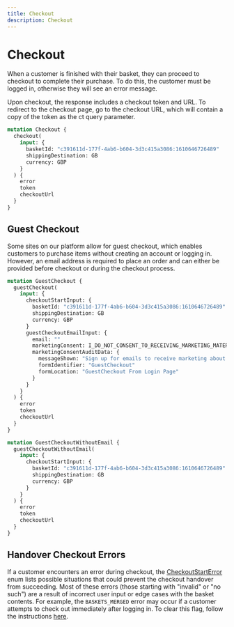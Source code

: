 ```yaml
---
title: Checkout
description: Checkout
---
```


# Checkout

When a customer is finished with their basket, they can proceed to checkout to complete their purchase. To do this, the customer must be logged in, otherwise they will see an error message.

Upon checkout, the response includes a checkout token and URL. To redirect to the checkout page, go to the checkout URL, which will contain a copy of the token as the ct query parameter.

```graphql
mutation Checkout {
  checkout(
    input: {
      basketId: "c391611d-177f-4ab6-b604-3d3c415a3086:1610646726489"
      shippingDestination: GB
      currency: GBP
    }
  ) {
    error
    token
    checkoutUrl
  }
}
```

## Guest Checkout

Some sites on our platform allow for guest checkout, which enables customers to purchase items without creating an account or logging in. However, an email address is required to place an order and can either be provided before checkout or during the checkout process.

```graphql
mutation GuestCheckout {
  guestCheckout(
    input: {
      checkoutStartInput: {
        basketId: "c391611d-177f-4ab6-b604-3d3c415a3086:1610646726489"
        shippingDestination: GB
        currency: GBP
      }
      guestCheckoutEmailInput: {
        email: ""
        marketingConsent: I_DO_NOT_CONSENT_TO_RECEIVING_MARKETING_MATERIAL
        marketingConsentAuditData: {
          messageShown: "Sign up for emails to receive marketing about offers and promotions"
          formIdentifier: "GuestCheckout"
          formLocation: "GuestCheckout From Login Page"
        }
      }
    }
  ) {
    error
    token
    checkoutUrl
  }
}
```

```graphql
mutation GuestCheckoutWithoutEmail {
  guestCheckoutWithoutEmail(
    input: {
      checkoutStartInput: {
        basketId: "c391611d-177f-4ab6-b604-3d3c415a3086:1610646726489"
        shippingDestination: GB
        currency: GBP
      }
    }
  ) {
    error
    token
    checkoutUrl
  }
}
```

## Handover Checkout Errors

If a customer encounters an error during checkout, the [CheckoutStartError](https://api.thehut.net/lfint/en/docs#CheckoutStartError) enum lists possible situations that could prevent the checkout handover from succeeding. Most of these errors (those starting with "invalid" or "no such") are a result of incorrect user input or edge cases with the basket contents.
For example, the `BASKETS_MERGED` error may occur if a customer attempts to check out immediately after logging in. To clear this flag, follow the instructions [here](../basket/index.md#basket-merge).
